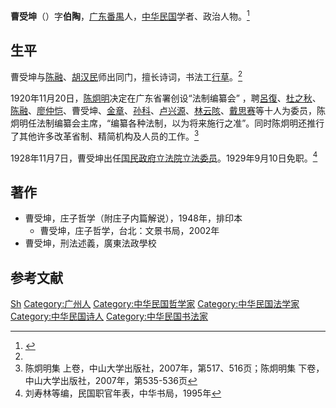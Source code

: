 '''曹受坤'''（{{bd|1879年||1959年|}}）字'''伯陶'''，[[广东|广东]][[番禺縣|番禺]]人，[[中华民国|中华民国]]学者、政治人物。<ref name=yc>{{Cite web |url=http://auction.artron.net/paimai-art58690188/ |title=0188隶书对联 挂轴 水墨纸本，雅昌艺术网，于2013-06-10查阅 |access-date=2013-06-09 |archive-date=2019-06-26 |archive-url=https://web.archive.org/web/20190626091009/https://auction.artron.net/paimai-art58690188/ |dead-url=no }}</ref>

==生平==
曹受坤与[[陈融|陈融]]、[[胡汉民|胡汉民]]师出同门，擅长诗词，书法工[[行草|行草]]。<ref name=yc/>

1920年11月20日，[[陈炯明|陈炯明]]决定在广东省署创设“法制编纂会” ，聘[[呂復_(法學家)|呂復]]、[[杜之秋|杜之秋]]、[[陈融|陈融]]、[[廖仲恺|廖仲恺]]、曹受坤、[[金章|金章]]、[[孙科|孙科]]、[[卢兴源|卢兴源]]、[[林云陔|林云陔]]、[[戴思赛|戴思赛]]等十人为委员，陈炯明任法制编纂会主席，“编纂各种法制，以为将来施行之准”。同时陈炯明还推行了其他许多改革省制、精简机构及人员的工作。<ref>陈炯明集 上卷，中山大学出版社，2007年，第517、516页；陈炯明集 下卷，中山大学出版社，2007年，第535-536页</ref>

1928年11月7日，曹受坤出任[[国民政府|国民政府]][[立法院|立法院]][[立法委员|立法委员]]。1929年9月10日免职。<ref name=liu>刘寿林等编，民国职官年表，中华书局，1995年</ref>

==著作==
*曹受坤，庄子哲学（附庄子内篇解说），1948年，排印本
**曹受坤，庄子哲学，台北：文景书局，2002年
*曹受坤，刑法述義，廣東法政學校

==参考文献==
{{reflist}}

{{第1屆中華民國訓政時期立法委員名单}}
{{DEFAULTSORT:Cao曹}}
[[Category:曹姓|Sh]]
[[Category:广州人|Category:广州人]]
[[Category:中华民国哲学家|Category:中华民国哲学家]]
[[Category:中华民国法学家|Category:中华民国法学家]]
[[Category:中华民国诗人|Category:中华民国诗人]]
[[Category:中华民国书法家|Category:中华民国书法家]]